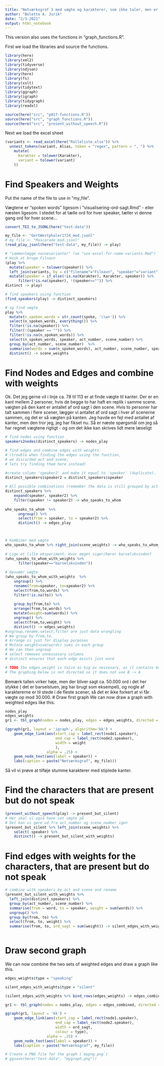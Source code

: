 ```yaml
---
title: "Netværksgraf 3 med vægte og karakterer, som ikke taler, men er til stede"
author: "Bolette A. Jurik"
date: "2/3-2021"
output: html_notebook
---
```


This version also uses the functions in "graph_functions.R".

First we load the libraries and source the functions.
```r
library(here)
library(xml2)
library(tidyverse)
library(ndjson)
library(here)
library(fs)
library(xslt)
library(tidytext)
library(ggraph)
library(igraph)
library(tidygraph)
library(readxl)

source(here("src", "p017-functions.R"))
source(here("src", "graph_functions.R"))
source(here("src", "present_without_speech.R"))
```

Next we load the excel sheet
```r
(variants <- read_excel(here("Rolleliste.xlsx")) %>% 
  unnest_tokens(variant, Alias, token = "regex", pattern = ", ") %>% 
    mutate(
      Karakter = tolower(Karakter),
      variant = tolower(variant)
    ))
```

# Find Speakers and Weights
Put the name of the file to use in "my_file".

Vægtene er "spoken words" ligesom i "visualisering-ord-sagt.Rmd" - eller næsten ligesom. I stedet for at tælle ord for hver speaker, tæller vi denne gang ord for hver scene...

```r
convert_TEI_to_JSONL(here("test-data"))

my_file <- "GertWestphaler1724_mod.jsonl"
# my_file <- "Mascarade_mod.jsonl"
(read_play_jsonl(here("test-data", my_file)) -> play)

# "sammenlægge navnevarianter" (se "use-excel-for-name-variants.Rmd")
# Husk at bruge Filnavn
(play %>% 
  mutate(speaker = tolower(speaker)) %>% 
  left_join(variants, by = c("filename"="Filnavn", "speaker"="variant")) %>% 
  mutate(speaker = if_else(!is.na(Karakter), Karakter, speaker)) %>%
      filter(!is.na(speaker), !(speaker=="")) %>%
distinct -> play)

# find speakers using function
(find_speakers(play) -> distinct_speakers)

# og find vægte
play %>%
  mutate(n_spoken_words = str_count(spoke, '\\w+')) %>% 
  select(n_spoken_words, everything()) %>%
  filter(!is.na(speaker)) %>%
  filter(!(speaker == "")) %>%
  filter(!is.na(n_spoken_words)) %>%
  select(n_spoken_words, speaker, act_number, scene_number) %>% 
  group_by(act_number, scene_number)  %>%
  summarise(words = sum(n_spoken_words), act_number, scene_number, speaker) %>%
  distinct() -> scene_weights
```

# Find Nodes and Edges and combine with weights 

Ok. Det jeg gerne vil i linje ca. 78 til 113 er at finde vægte til kanter. Der er en kant mellem 2 personer, hvis de begge to har haft en replik i samme scene. vægten på den kant er antallet af ord sagt i den scene. Hvis to personer har talt sammen i flere scener, lægger vi antallet af ord sagt i hver af scenerne sammen, og det er så vægten på kanten. Jeg havde en fejl med antallet af kanter, men den tror jeg, jeg har fikset nu. Så er næste spørgsmål om jeg så har regnet vægtene rigtigt - og om det ikke kan skrives lidt mere læseligt 


```r
# find nodes using function
speakers2nodes(distinct_speakers) -> nodes_play

# find edges and combine edges with weights
# (trouble when finding the edges using the function,
# we discarded act and scene;
# lets try finding them here instead)

#create column 'speaker2' and make it equal to 'speaker' (duplicate).
distinct_speakers$speaker2 = distinct_speakers$speaker 
  
# All possible combinations (remember the data is still grouped by act-number and scene-number)
distinct_speakers %>% 
    expand(speaker, speaker2) %>% 
    filter(speaker != speaker2) -> who_speaks_to_whom
  
who_speaks_to_whom  %>%
      ungroup() %>%
      select(from = speaker, to = speaker2) %>%
      distinct() -> edges_play



# Kombiner med vægte
who_speaks_to_whom %>% right_join(scene_weights) -> who_speaks_to_whom_with_weights
  
# Lige et lille eksperiment: Hvor meget siger/hører barselskvinden?
(who_speaks_to_whom_with_weights %>%
      filter(speaker=="barselskvinden"))
  
# Opsumér vægte
(who_speaks_to_whom_with_weights  %>%
    ungroup() %>% 
    rename(from=speaker, to=speaker2) %>% 
    select(from,to,words) %>% 
    filter(!is.na(to)) %>% 
  
    group_by(from,to) %>% 
    arrange(from,to,words) %>% 
    mutate(weight=sum(words)) %>% 
    ungroup() %>% 
    select(from,to,weight) %>% 
    distinct() -> edges_weights)
#ungroup,rename,select,filter are just data wrangling
# We group by from,to.
# Arrange is just for display purposes
# Mutate weight=sum(words) sums in each group
# We can then ungroup
# select removes unnessesary columns
# distinct ensures that each edge exists just once

# TODO the edges_weight is twice as big as nessesary, as it contains both A -> B and B -> A despite these being the same value.
# The graphing below is not directed so it does not use B -> A
```
Bemærk tallen virker høje, men der bliver sagt ca. 50.000 ord i det her stykke ( det er barselstuen, jeg har brugt som eksempel), og nogle af karaktererne er til stede i de fleste scener, så det er ikke forkert at vi får vægte op mod 30.000. 
# Draw first graph
We can now draw a graph with weighted edges like this.
```r
nodes_play
edges_weights
gr1 <- tbl_graph(nodes = nodes_play, edges = edges_weights, directed = FALSE, node_key = "speaker")

(ggraph(gr1, layout = 'igraph', algorithm='kk') + 
    geom_edge_link(aes(start_cap = label_rect(node1.speaker),
                       end_cap = label_rect(node2.speaker),
                       width = weight
                       ),
                   alpha = .25) + 
    geom_node_text(aes(label = speaker)) + 
    labs(caption = paste("Netværksgraf", my_file)))
```
Så vil vi prøve at tilføje stumme karakterer med stiplede kanter.

# Find the characters that are present but do not speak
```r
(present_without_speech(play) -> present_but_silent)
# Her skal vi også have sat vægte på
# Det kan vi gøre ud fra act_number og scene_number igen
(present_but_silent %>% left_join(scene_weights) %>%
    select(-speaker) %>%
    distinct() -> present_but_silent_with_weights)

```
# Find edges with weights for the characters, that are present but do not speak
```r
# combine with speakers by act and scene and rename
(present_but_silent_with_weights %>%
  left_join(distinct_speakers) %>%
  group_by(act_number, scene_number) %>%
  summarise(from = word, to = speaker, weight = sum(words)) %>%
  ungroup() %>%
  group_by(from, to) %>%
  select(from, to, weight) %>% 
  summarise(from, to, ord_sagt = sum(weight)) -> silent_edges_with_weights)
  
```
# Draw second graph
We can now combine the two sets of weighted edges and draw a graph like this.
```r
edges_weights$type = "speaking"

silent_edges_with_weights$type = "silent"

(silent_edges_with_weights %>% bind_rows(edges_weights) -> edges_combined) 

gr1 <- tbl_graph(nodes = nodes_play, edges = edges_combined, directed = TRUE, node_key = "speaker")

ggraph(gr1, layout = 'kk') + 
    geom_edge_link(aes(start_cap = label_rect(node1.speaker),
                       end_cap = label_rect(node2.speaker),
                       width = ord_sagt,
                       colour = type),
                   alpha = .25) + 
    geom_node_text(aes(label = speaker)) + 
    labs(caption = paste("Netværksgraf", my_file))

# Create a PNG file for the graph (`mypng.png`)
# ggsave(here("test-data", "mygraph.png"))
```
